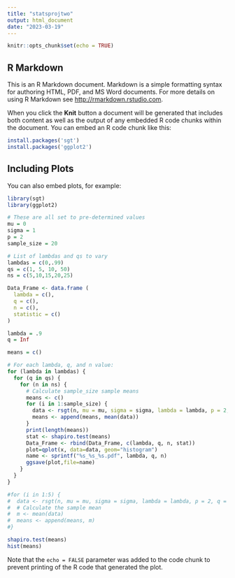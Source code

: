 ```yaml
---
title: "statsprojtwo"
output: html_document
date: "2023-03-19"
---
```


```r
knitr::opts_chunk$set(echo = TRUE)
```

## R Markdown

This is an R Markdown document. Markdown is a simple formatting syntax for authoring HTML, PDF, and MS Word documents. For more details on using R Markdown see <http://rmarkdown.rstudio.com>.

When you click the **Knit** button a document will be generated that includes both content as well as the output of any embedded R code chunks within the document. You can embed an R code chunk like this:

```r
install.packages('sgt')
install.packages('ggplot2')
```

## Including Plots

You can also embed plots, for example:

```r
library(sgt)
library(ggplot2)

# These are all set to pre-determined values
mu = 0
sigma = 1
p = 2
sample_size = 20

# List of lambdas and qs to vary
lambdas = c(0,.99)
qs = c(1, 5, 10, 50)
ns = c(5,10,15,20,25)

Data_Frame <- data.frame (
  lambda = c(),
  q = c(),
  n = c(),
  statistic = c()
)

lambda = .9
q = Inf

means = c()

# For each lambda, q, and n value:
for (lambda in lambdas) {
  for (q in qs) {
    for (n in ns) {
      # Calculate sample_size sample means
      means <- c()
      for (i in 1:sample_size) {
        data <- rsgt(n, mu = mu, sigma = sigma, lambda = lambda, p = 2, q = q)
        means <- append(means, mean(data))
      }
      print(length(means))
      stat <- shapiro.test(means)
      Data_Frame <- rbind(Data_Frame, c(lambda, q, n, stat))
      plot=qplot(x, data=data, geom="histogram") 
      name <- sprintf("%s_%s_%s.pdf", lambda, q, n)
      ggsave(plot,file=name)
    }
  }
}

#for (i in 1:5) {
#  data <- rsgt(n, mu = mu, sigma = sigma, lambda = lambda, p = 2, q = q)
#  # Calculate the sample mean
#  m <- mean(data)
#  means <- append(means, m)
#}

shapiro.test(means)
hist(means)
```

Note that the `echo = FALSE` parameter was added to the code chunk to prevent printing of the R code that generated the plot.
